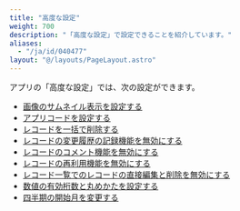 ```yaml
---
title: "高度な設定"
weight: 700
description: "「高度な設定」で設定できることを紹介しています。"
aliases:
  - "/ja/id/040477"
layout: "@/layouts/PageLayout.astro"
---
```



アプリの「高度な設定」では、次の設定ができます。

* [画像のサムネイル表示を設定する](/k/ja/id/040481.html)
* [アプリコードを設定する](/k/ja/id/040478.html)
* [レコードを一括で削除する](/k/ja/id/040716.html)
* [レコードの変更履歴の記録機能を無効にする](/k/ja/id/040460.html)
* [レコードのコメント機能を無効にする](/k/ja/id/040480.html)
* [レコードの再利用機能を無効にする](/k/ja/id/040731.html#using_app_record_duplicate_40)
* [レコード一覧でのレコードの直接編集と削除を無効にする](/k/ja/id/040833.html)
* [数値の有効桁数と丸めかたを設定する](/k/ja/id/040482.html)
* [四半期の開始月を変更する](/k/ja/id/040479.html)
